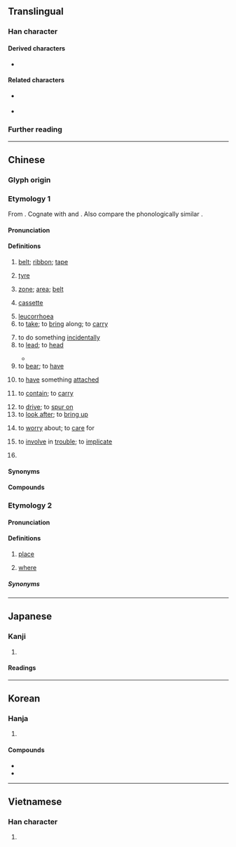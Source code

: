 {{also|带|帯}}
{{character info}}
==Translingual==
{{Han simplified forms|帶|帯|带}}

===Han character===
{{Han char|rn=50|rad=巾|as=08|sn=11|four=44227|canj=KPBLB|ids=⿳⿻廿儿冖巾(GJKV),⿳⿻廿⿰丿㇄冖巾(HT)}}

====Derived characters====
* {{l|mul|[[僀]], [[㗣]], [[墆]], [[𡠹]], [[嵽]], [[𢄩]], [[㦅]], [[摕]], [[滯]], [[𤠹]], [[𪾹]], [[䐭]], [[㯂]], [[殢]], [[𤨮]], [[遰]], [[𤬎]], [[𥕧]], [[𥛣]], [[𦄂]], [[艜]], [[螮]], [[𧜵]], [[𧫚]], [[蹛]], [[𪎐]], [[𫒿]], [[𩌴]], [[𩺌]], [[𢋴]], [[𢄔]], [[𡻺]], [[廗]], [[蔕]], [[㿃]], [[𥲭]], [[𠓶]], [[慸]], [[𤴟]], [[䠠]], [[𠥖]]}}

====Related characters====
* {{l|mul|帯}} {{q|Japanese [[shinjitai]]}}
* {{l|mul|带}} {{q|[[Simplified Chinese]]}}

===Further reading===
{{Han ref|kx=0333.060|dkj=08950|dj=0639.080|hdz=10742.120|uh=5E36}}

----

==Chinese==

===Glyph origin===
{{Han etym}}

===Etymology 1===
{{zh-forms|s=带|alt=帯}}
From {{inh|zh|sit-pro|*s-daːy||waist; belt; zone; flat expanse}}. Cognate with {{cog|bo|སྡེ||part; portion; district}} and {{cog|tbq-lob-pro|*N-day³|t=level expanse; plain}}. Also compare the phonologically similar {{inh|zh|sit-pro|*s-tay||naval; abdomen; center; self}}.

====Pronunciation====
{{zh-pron
|m=dài
|m-s=
|dg=дэ3
|c=daai3,daai3-2
|c_note=daai3 - verb; daai3-2 - noun
|c-t=
|g=
|h=pfs=tai;gd=dai4
|j=dai3
|mb=duo̿i
|md=dái
|mn=ml,jj,tw:tòa/ml,jj,tw:tài
|mn_note=tòa - vernacular, tài - literary
|mn-t=dua3
|w=
|x=
|mc=y
|oc=y
|ma=zh-dài.ogg
|cat=n,v
}}

====Definitions====
{{zh-hanzi}}

# [[belt]]; [[ribbon]]; [[tape]] {{zh-mw|c:條}}
#: {{zh-x|鞋帶|shoelace}}
#: {{zh-x|輸送帶{daai3-2}|conveyor belt|C}}
# [[tyre]]
#: {{zh-x|車帶|tyre}}
# [[zone]]; [[area]]; [[belt]]
#: {{zh-x|熱帶|torrid zone; the tropics}}
# [[cassette]] {{zh-mw|c:餅}}
#: {{zh-x|錄影帶|video '''cassette'''}}
#: {{zh-x|聽 帶{daai3-2}|listen to a(n audio) '''cassette'''|C}}
#: {{zh-x|睇 帶{daai3-2}|watch a (video) '''cassette'''|C}}
# [[leucorrhoea]]
# to [[take]]; to [[bring]] along; to [[carry]]
#: {{zh-x|帶 埋 樽 酒|'''bring''' along a bottle of alcohol|C}}
#: {{zh-x|佢哋 話 帶 嘅{ge2}。|They said to '''bring''' it.|C}}
# to do something [[incidentally]]
# to [[lead]]; to [[head]]
#: {{zh-x|帶路|to lead the way}}
#: {{zh-x|帶 我 到 這裡 來|'''bring''' me here}}
#* {{zh-x|利用 網絡 資料 自主 學習、通過 偽聲-群 進行 同好{hào} 交流、請 「大佬」帶。|ref='''2019''', {{lang|zh|江舒晨}} (Jiang Shuchen), {{lang|zh|《彩虹般的声音：中国伪声亚文化初探》}} [''Voice Like A Rainbow: A Study of Chinese Fake Voice Subculture''] (thesis), Xiamen: {{w|Xiamen University}}, page 29}}
# to [[bear]]; to [[have]]
#: {{zh-x|面 帶 笑容|with a smile on one’s face}}
# to [[have]] something [[attach]]ed
#: {{zh-x|帶 皮 羊肉|mutton with skin}}
#: {{zh-x|連 說 帶 笑|to talk and laugh}}
# to [[contain]]; to [[carry]]
#: {{zh-x|苦 中 帶 甜|}}
#: {{zh-x|帶 侮辱 性 的 詞彙|insulting vocabulary}}
# to [[drive]]; to [[spur on]]
# to [[look after]]; to [[bring up]]
#: {{zh-x|該 不 該 讓 老人 帶 孩子{zi}？|Should one let one's parents look after one's children?}}
# {{lb|zh|Hokkien}} to [[worry]] about; to [[care]] for
# {{lb|zh|Hokkien}} to [[involve]] in [[trouble]]; to [[implicate]]
# {{lb|zh|neologism|Internet slang}} {{zh-pronunciation spelling of|大|tr=-}}

====Synonyms====
{{zh-dial}}

====Compounds====
{{zh-der|帶回|貞操帶|帶身子|帶甲|帶甲之勞|卡帶|帶憂|帶走|帶罪徵收|帶球撞人|山河襟帶|帶眼|帶鋸機|帶上門|帶笏|中間地帶|冠帶官|夫人裙帶|帶挈|帶笑|傳送帶|帶眼安眉|央帶|光帶|彩帶舞|低壓帶|八帶魚|五帶|帶厲山河|布衣韋帶|一帶|帶魚|大帶型|帶原者|帶同|帶把子|帶牛佩犢|帶膆貂掛|寒帶|帶上一筆|伴唱帶|帶俸差操|帶分數|帶草|寶帶|布衣葦帶|帶頭|傳動帶|亞熱帶|安眉帶眼|影帶|帶狀疱疹|帶徵|帶水|帶孩子|帶礪山河|帶領|帶鉤|帶路|帶菌者|帶菌|帶草連真|帶肚子|帶聲|帶礪河山|帶礪|帶狀|帶牌走馬|帶河厲山|帶水拖泥|帶水帶漿|帶案|帶月披星|帶月|帶教|帶挾|帶手兒|帶怨|帶徵銀|帶徒弟|帶孝|帶子|帶唱帶演|帶口|帶動唱|帶勁|帶刺|帶個好|帶俸|帶信|帶來|北溫帶|峨冠博帶|將帶|帶手|履帶車|履帶|帶金佩紫|分釵斷帶|寶帶橋|一衣帶水|冠帶|寒帶氣候|帶神|地震帶|宮門帶|安全帶|大帶|帶動|帶電|好球帶|倒帶|夾槍帶棒|夾帶|丁字帶|不冠不帶|帶兵|帶圍|帶髮修行|外帶|主序帶|地帶|帶累|帶條的|佩帶|彩帶|帶罪立功|帶取|帶球跑|原音帶|吊帶|命帶桃花|原聲帶|北寒帶|勒緊褲帶|帶音|帶打|攜帶|白帶魚|晶帶|淺帶|沾親帶故|月經帶|溫帶植物|熱帶|河山帶礪|海帶芽|扈帶|挈帶|皮帶|玉帶|擔帶|插金帶銀|無風帶|犀帶|林帶|拖帶|熱帶魚|拐帶|白帶|磁帶機|捎帶腳兒|穿帶印|穿帶|拉家帶口|打領帶|沾帶|礪帶山河|拖兒帶女|磁帶|無雨帶|破碎帶|披麻帶索|礪山帶河|挾帶|拐帶人口|拖男帶女|打帶跑|映帶|皮帶傳動|拖泥帶水|披枷帶鎖|散帶衡門|生毛帶角|易帶|熱帶氣旋|母帶|打孔紙帶|牽籐帶葉|熱帶低壓|無光帶|溫帶氣旋|溫帶|捎帶|海帶卷|束帶頂冠|打字帶|攜家帶眷|披麻帶孝|無千帶數|止血帶|海帶|披荊帶棘|披星帶月|沾親帶骨|梨花帶雨|攜挾帶|緄帶|附帶|飄帶|連帶關係|黃道帶|鹽分地帶|簇帶|順帶|連朦帶忽|輕裘緩帶|羊帶來|褒衣博帶|緞帶|連爬帶滾|連帶負擔|聲帶小結|連本帶利|連拖帶拽|輸送帶|連頭帶尾|鬆緊帶|綬帶|錄音帶|聲帶|連說帶罵|緩衝地帶|連枝帶葉|裙帶魚|高冠博帶|紐帶|領帶夾|話中帶刺|蝍蛆鉗帶|金帶|黃金地帶|領帶|綬帶鳥|耽帶|輪帶|粘皮帶骨|髮帶|裙帶|鈿帶|腿帶|裙帶關係|頤帶|繃帶|飽和帶|襪帶|肩帶|赤帶|被山帶河|褶皺帶|連勸帶訓|緞帶花|音帶|韌帶|革帶移孔|鞶帶|膠帶|管帶|連跌帶爬|綠帶|連帶保證|雙聲帶|錦帶|隨帶|附帶條款|鞓帶|錶帶|錄影帶|錄像帶|連拖帶拉|鉤絡帶|緩帶|角帶|輪匝帶|纏帶|連跑帶跳|連說帶唱|連皮帶骨|連帶|透光帶|裙帶菜|襟帶|衣帶詔|臍帶|紫袍玉帶|調書帶兒|連踢帶打|面帶憂容|裙帶官|襟山帶河|裙帶親|衣不解帶|絲帶|腰帶|西風帶|迴帶|連帶責任|背帶|帶一腳|支持帶|頰帶}}

===Etymology 2===
{{zh-forms|s=带|alt=地,塊,處}}
{{rfe|zh|related to 塊 tè?}}

====Pronunciation====
{{zh-pron
|mn=xm,zz,tw:tè/qz:tèr
|cat=n,pron
}}

====Definitions====
{{zh-hanzi}}

# {{lb|zh|Hokkien|Hainanese}} [[place]]
# {{lb|zh|Hainanese}} [[where]]

=====Synonyms=====
{{zh-dial|哪裡}}

{{zh-cat|Beginning}}

----

==Japanese==
{{ja-kanji forms|帯|帶}}

===Kanji===
{{ja-kanji|grade=|rs=巾08|shin=帯}}

# {{rfdef|ja|sort=巾08}}

====Readings====
{{ja-readings
|goon=たい
|kanon=たい
|kun=おび-, お-びる
}}

----

==Korean==

===Hanja===
{{ko-hanja|띠|대}}

# {{hanja form of|대|[[belt]]; [[ribbon]]; [[tape]]}}

====Compounds====
* {{ko-l|정조대|[[chastity belt]]|貞操帶}}
* {{ko-l|휴대|[[carry]]|携帶}}

----

==Vietnamese==

===Han character===
{{vi-readings|reading=đái, đới, đai|rs=巾08}}

# {{rfdef|vi|sort=巾08}}